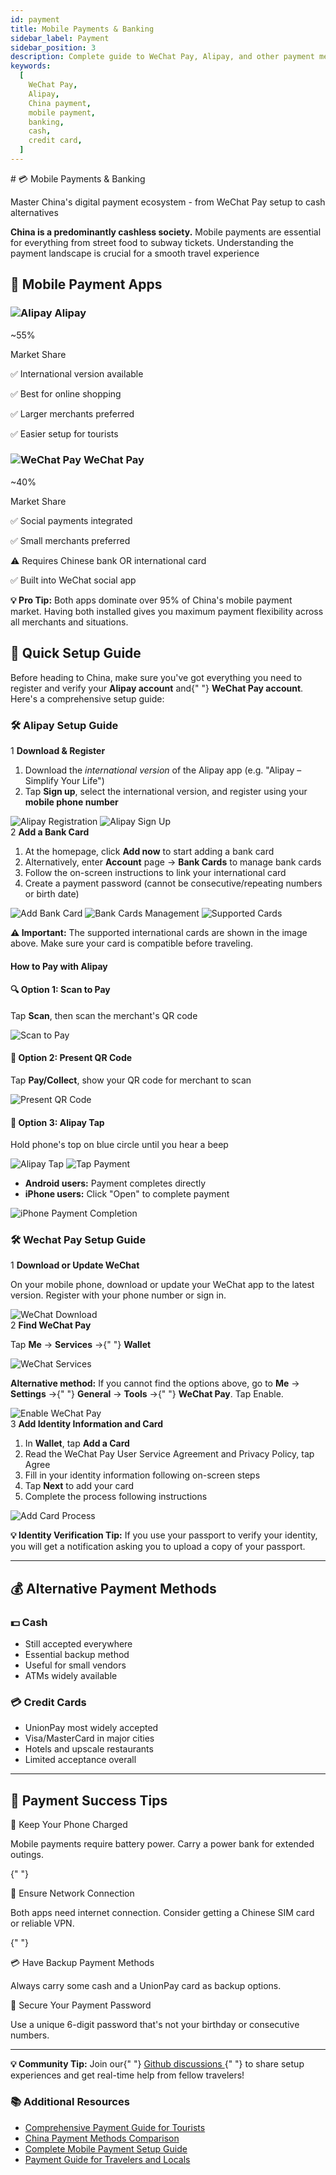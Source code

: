 ```yaml
---
id: payment
title: Mobile Payments & Banking
sidebar_label: Payment
sidebar_position: 3
description: Complete guide to WeChat Pay, Alipay, and other payment methods in China
keywords:
  [
    WeChat Pay,
    Alipay,
    China payment,
    mobile payment,
    banking,
    cash,
    credit card,
  ]
---
```



<div className="hero-forest">
  <div className="hero-content">
    # 💳 Mobile Payments & Banking
    <p className="hero-subtitle">
      Master China's digital payment ecosystem - from WeChat Pay setup to cash
      alternatives
    </p>
  </div>
</div>

<div className="highlight-box">
  <p>
    <strong>China is a predominantly cashless society.</strong> Mobile payments
    are essential for everything from street food to subway tickets.
    Understanding the payment landscape is crucial for a smooth travel
    experience
  </p>
</div>

## 📱 Mobile Payment Apps

<div className="info-grid">
  <div className="info-card">
    <h3>
      <img
        src="/img/alipay/alipay-icon.png"
        alt="Alipay"
        className="title-icon"
      />
      Alipay
    </h3>
    <div className="fee-amount">~55%</div>
    <p className="stat-label">Market Share</p>
    <p className="stat-des">✅ International version available</p>
    <p className="stat-des">✅ Best for online shopping</p>
    <p className="stat-des">✅ Larger merchants preferred</p>
    <p className="stat-des">✅ Easier setup for tourists</p>
  </div>

  <div className="info-card">
    <h3>
      <img
        src="/img/wechat/wechat-icon.png"
        alt="WeChat Pay"
        className="title-icon"
      />
      WeChat Pay
    </h3>
    <div className="fee-amount">~40%</div>
    <p className="stat-label">Market Share</p>
    <p className="stat-des">✅ Social payments integrated</p>
    <p className="stat-des">✅ Small merchants preferred</p>
    <p className="stat-des">⚠️ Requires Chinese bank OR international card</p>
    <p className="stat-des">✅ Built into WeChat social app</p>
  </div>
</div>

<div className="tip-box">
  <p>
    <strong>💡 Pro Tip:</strong> Both apps dominate over 95% of China's mobile
    payment market. Having both installed gives you maximum payment flexibility
    across all merchants and situations.
  </p>
</div>

## 🚀 Quick Setup Guide

<div className="steps-container">
  <p>
    Before heading to China, make sure you've got everything you need to
    register and verify your <strong>Alipay account</strong> and{" "}
    <strong>WeChat Pay account</strong>. Here's a comprehensive setup guide:
  </p>
</div>

### 🛠️ Alipay Setup Guide

<div className="step-item">
  <span className="step-number">1</span>
    <strong>Download & Register</strong>
    <ol>
      <li>
        Download the <em>international version</em> of the Alipay app (e.g.
        "Alipay – Simplify Your Life")
      </li>
      <li>
        Tap <strong>Sign up</strong>, select the international version, and
        register using your <strong>mobile phone number</strong>
      </li>
    </ol>
    <div className="image-container">
      <img
        src="/img/alipay/alipay-01.png"
        alt="Alipay Registration"
        width={400}
      />
      <img src="/img/alipay/alipay-02.png" alt="Alipay Sign Up" width={400} />
    </div>

</div>

<div className="step-item">
  <span className="step-number">2</span>
  <strong>Add a Bank Card</strong>
  <ol>
    <li>
      At the homepage, click <strong>Add now</strong> to start adding a bank
      card
    </li>
    <li>
      Alternatively, enter <strong>Account</strong> page →
      <strong>Bank Cards</strong> to manage bank cards
    </li>
    <li>Follow the on-screen instructions to link your international card</li>
    <li>
      Create a payment password (cannot be consecutive/repeating numbers or
      birth date)
    </li>
  </ol>
  <div className="image-container">
    <img src="/img/alipay/alipay-03.png" alt="Add Bank Card" width={400} />
    <img
      src="/img/alipay/alipay-04.png"
      alt="Bank Cards Management"
      width={400}
    />
    <img src="/img/alipay/alipay-05.png" alt="Supported Cards" />
  </div>
</div>

<div className="warning-box">
  <p>
    <strong>⚠️ Important:</strong> The supported international cards are shown
    in the image above. Make sure your card is compatible before traveling.
  </p>
</div>

#### How to Pay with Alipay

<div className="fee-grid">
  <div className="fee-card">
    <h4>🔍 Option 1: Scan to Pay</h4>
    <p>
      Tap <strong>Scan</strong>, then scan the merchant's QR code
    </p>
    <div className="image-container">
      <img src="/img/alipay/alipay-06.png" alt="Scan to Pay" width={300} />
    </div>
  </div>
<div className="fee-card">
  <h4>📱 Option 2: Present QR Code</h4>
  <p>
    Tap <strong>Pay/Collect</strong>, show your QR code for merchant to scan
  </p>
  <div className="image-container">
    <img src="/img/alipay/alipay-07.png" alt="Present QR Code" width={300} />
  </div>
</div>

  <div className="fee-card">
    <h4>📡 Option 3: Alipay Tap</h4>
    <p>Hold phone's top on blue circle until you hear a beep</p>
    <div className="image-container">
      <img src="/img/alipay/alipay-08.png" alt="Alipay Tap" width={250} />
      <img src="/img/alipay/alipay-09.jpg" alt="Tap Payment" width={250} />
    </div>
  </div>
</div>

<div className="highlight-box">
  <ul>
    <li>
      <strong>Android users:</strong> Payment completes directly
    </li>
    <li>
      <strong>iPhone users:</strong> Click "Open" to complete payment
    </li>
  </ul>
  <div className="image-container">
    <img
      src="/img/alipay/alipay-10.png"
      alt="iPhone Payment Completion"
      width={500}
    />
  </div>
</div>

<YouTubeEmbed videoId="GyGbYCJ0yUQ" />

### 🛠️ Wechat Pay Setup Guide

<div className="step-item">
  <span className="step-number">1</span>
  <strong>Download or Update WeChat</strong>
  <p>
    On your mobile phone, download or update your WeChat app to the latest
    version. Register with your phone number or sign in.
  </p>
  <div className="image-container">
    <img src="/img/wechat/wechat-01.png" alt="WeChat Download" width={500} />
  </div>
</div>

<div className="step-item">
  <span className="step-number">2</span>
  <strong>Find WeChat Pay</strong>
  <p>
    Tap <strong>Me</strong> → <strong>Services</strong> →{" "}
    <strong>Wallet</strong>
  </p>
  <div className="image-container">
    <img src="/img/wechat/wechat-02.png" alt="WeChat Services" width={700} />
  </div>
  <div className="warning-box">
    <p>
      <strong>Alternative method:</strong> If you cannot find the options above,
      go to <strong>Me</strong> → <strong>Settings</strong> →{" "}
      <strong>General</strong> → <strong>Tools</strong> →{" "}
      <strong>WeChat Pay</strong>. Tap Enable.
    </p>
    <div className="image-container">
      <img
        src="/img/wechat/wechat-03.jpg"
        alt="Enable WeChat Pay"
        width={700}
      />
    </div>
  </div>
</div>

<div className="step-item">
  <span className="step-number">3</span>
  <strong>Add Identity Information and Card</strong>
  <ol>
    <li>
      In <strong>Wallet</strong>, tap <strong>Add a Card</strong>
    </li>
    <li>
      Read the WeChat Pay User Service Agreement and Privacy Policy, tap Agree
    </li>
    <li>Fill in your identity information following on-screen steps</li>
    <li>
      Tap <strong>Next</strong> to add your card
    </li>
    <li>Complete the process following instructions</li>
  </ol>
  <div className="image-container">
    <img src="/img/wechat/wechat-04.png" alt="Add Card Process" width={700} />
  </div>
</div>

<div className="tip-box">
  <p>
    <strong>💡 Identity Verification Tip:</strong> If you use your passport to
    verify your identity, you will get a notification asking you to upload a
    copy of your passport.
  </p>
</div>

---

## 💰 Alternative Payment Methods

<div className="info-grid">
  <div className="info-card">
    <h3>💵 Cash</h3>
    <ul>
      <li>Still accepted everywhere</li>
      <li>Essential backup method</li>
      <li>Useful for small vendors</li>
      <li>ATMs widely available</li>
    </ul>
  </div>

  <div className="info-card">
    <h3>💳 Credit Cards</h3>
    <ul>
      <li>UnionPay most widely accepted</li>
      <li>Visa/MasterCard in major cities</li>
      <li>Hotels and upscale restaurants</li>
      <li>Limited acceptance overall</li>
    </ul>
  </div>
</div>

---

## 🎯 Payment Success Tips

<div className="faq-section">
  <div className="faq-item">
    <div className="faq-question">🔋 Keep Your Phone Charged</div>
    <p>
      Mobile payments require battery power. Carry a power bank for extended
      outings.
    </p>
  </div>

{" "}

<div className="faq-item">
  <div className="faq-question">📶 Ensure Network Connection</div>
  <p>
    Both apps need internet connection. Consider getting a Chinese SIM card or
    reliable VPN.
  </p>
</div>

{" "}

<div className="faq-item">
  <div className="faq-question">💳 Have Backup Payment Methods</div>
  <p>Always carry some cash and a UnionPay card as backup options.</p>
</div>

  <div className="faq-item">
    <div className="faq-question">🔐 Secure Your Payment Password</div>
    <p>
      Use a unique 6-digit password that's not your birthday or consecutive
      numbers.
    </p>
  </div>
</div>

---

<div className="community-tip">
  <p>
    <strong>💡 Community Tip:</strong> Join our{" "}
    <a href="https://github.com/KatyTao/China-travel-handbook/discussions">
      Github discussions
    </a>{" "}
    to share setup experiences and get real-time help from fellow travelers!
  </p>
</div>

<div className="links-section">
  <h3>📚 Additional Resources</h3>
  <ul>
    <li>
      <a
        href="https://www.odynovotours.com/china/payment-guide.html"
        target="_blank"
        rel="noopener noreferrer"
      >
        Comprehensive Payment Guide for Tourists
      </a>
    </li>
    <li>
      <a
        href="https://applyforchina.com/ru/2025/03/19/china-payment-guide-2025-cash-alipay-or-wechat-pay/"
        target="_blank"
        rel="noopener noreferrer"
      >
        China Payment Methods Comparison
      </a>
    </li>
    <li>
      <a
        href="https://travelchina.tips/blogs/travel-tips/how-to-pay-in-china-guide"
        target="_blank"
        rel="noopener noreferrer"
      >
        Complete Mobile Payment Setup Guide
      </a>
    </li>
    <li>
      <a
        href="https://www.traveloka.com/en-en/explore/destination/how-to-pay-in-china-trp/374561"
        target="_blank"
        rel="noopener noreferrer"
      >
        Payment Guide for Travelers and Locals
      </a>
    </li>
  </ul>
</div>
